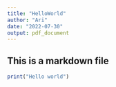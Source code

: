 ```yaml
---
title: "HelloWorld"
author: "Ari"
date: "2022-07-30"
output: pdf_document
---
```


## This is a markdown file

```r
print("Hello world")
```

